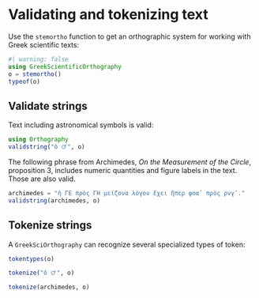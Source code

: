 # Validating and tokenizing text


Use the `stemortho` function to get an orthographic system  for working with Greek scientific texts:


```julia
#| warning: false
using GreekScientificOrthography
o = stemortho()
typeof(o)
```


## Validate strings

Text including astronomical symbols is valid:

```julia
using Orthography
validstring("ὁ 🜚︎", o)
```


The following phrase from Archimedes, *On the Measurement of the Circle*, proposition 3, includes numeric quantities and figure labels in the text. Those are also valid.


```julia
archimedes = "ἡ ΓΕ πρὸς ΓΗ μείζονα λόγον ἔχει ἤπερ φοαʹ πρὸς ρνγʹ."
validstring(archimedes, o)
```


## Tokenize strings

A `GreekSciOrthography` can recognize several specialized types of token:

```julia
tokentypes(o)
```


```julia
tokenize("ὁ 🜚︎", o)
```

```julia
tokenize(archimedes, o)
```



